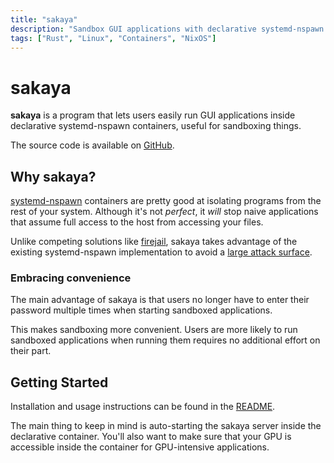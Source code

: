 ```yaml
---
title: "sakaya"
description: "Sandbox GUI applications with declarative systemd-nspawn containers."
tags: ["Rust", "Linux", "Containers", "NixOS"]
---
```


# sakaya

**sakaya** is a program that lets users easily run GUI applications inside declarative systemd-nspawn containers, useful for sandboxing things.

The source code is available on [GitHub](https://github.com/donovanglover/sakaya).

## Why sakaya?

[systemd-nspawn](https://wiki.archlinux.org/title/Systemd-nspawn) containers are pretty good at isolating programs from the rest of your system. Although it's not *perfect*, it *will* stop naive applications that assume full access to the host from accessing your files.

Unlike competing solutions like [firejail](https://firejail.wordpress.com/), sakaya takes advantage of the existing systemd-nspawn implementation to avoid a [large attack surface](https://github.com/netblue30/firejail/issues/903).

### Embracing convenience

The main advantage of sakaya is that users no longer have to enter their password multiple times when starting sandboxed applications.

This makes sandboxing more convenient. Users are more likely to run sandboxed applications when running them requires no additional effort on their part.

## Getting Started

Installation and usage instructions can be found in the [README](https://github.com/donovanglover/sakaya#readme).

The main thing to keep in mind is auto-starting the sakaya server inside the declarative container. You'll also want to make sure that your GPU is accessible inside the container for GPU-intensive applications.
